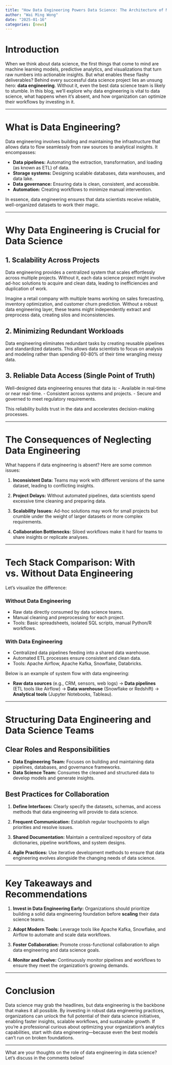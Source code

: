 ```yaml
---
title: "How Data Engineering Powers Data Science: The Architecture of Modern Analytics"
author: "Wai Ming Wong"
date: "2025-01-16"
categories: [news]
---
```




# Introduction

When we think about data science, the first things that come to mind are machine learning models, predictive analytics, and visualizations that turn raw numbers into actionable insights. But what enables these flashy deliverables? Behind every successful data science project lies an unsung hero: **data engineering**. Without it, even the best data science team is likely to stumble. In this blog, we’ll explore why data engineering is vital to data science, what happens when it’s absent, and how organization can optimize their workflows by investing in it.

---

# What is Data Engineering?

Data engineering involves building and maintaining the infrastructure that allows data to flow seamlessly from raw sources to analytical insights. It encompasses:

- **Data pipelines:** Automating the extraction, transformation, and loading (as known as ETL) of data.
- **Storage systems:** Designing scalable databases, data warehouses, and data lake.
- **Data governance:** Ensuring data is clean, consistent, and accessible. 
- **Automation:** Creating workflows to minimize manual intervention.

In essence, data engineering ensures that data scientists receive reliable, well-organized datasets to work their magic.

---

# Why Data Engineering is Crucial for Data Science

## 1. Scalability Across Projects
Data engineering provides a centralized system that scales effortlessly across multiple projects. Without it, each data science project might involve ad-hoc solutions to acquire and clean data, leading to inefficiencies and duplication of work.

Imagine a retail company with multiple teams working on sales forecasting, inventory optimization, and customer churn prediction. Without a robust data engineering layer, these teams might independently extract and preprocess data, creating silos and inconsistencies.

## 2. Minimizing Redundant Workloads
Data engineering eliminates redundant tasks by creating reusable pipelines and standardized datasets. This allows data scientists to focus on analysis and modeling rather than spending 60-80% of their time wrangling messy data.

## 3. Reliable Data Access (Single Point of Truth)
Well-designed data engineering ensures that data is:
- Available in real-time or near real-time.
- Consistent across systems and projects.
- Secure and governed to meet regulatory requirements.

This reliability builds trust in the data and accelerates decision-making processes.

---

# The Consequences of Neglecting Data Engineering

What happens if data engineering is absent? Here are some common issues:

1. **Inconsistent Data:**
   Teams may work with different versions of the same dataset, leading to conflicting insights.

2. **Project Delays:**
   Without automated pipelines, data scientists spend excessive time cleaning and preparing data.

3. **Scalability Issues:**
   Ad-hoc solutions may work for small projects but crumble under the weight of larger datasets or more complex requirements.

4. **Collaboration Bottlenecks:**
   Siloed workflows make it hard for teams to share insights or replicate analyses.

---

# Tech Stack Comparison: With vs. Without Data Engineering

Let’s visualize the difference:

### Without Data Engineering
- Raw data directly consumed by data science teams.
- Manual cleaning and preprocessing for each project.
- Tools: Basic spreadsheets, isolated SQL scripts, manual Python/R workflows.

### With Data Engineering
- Centralized data pipelines feeding into a shared data warehouse.
- Automated ETL processes ensure consistent and clean data.
- Tools: Apache Airflow, Apache Kafka, Snowflake, Databricks.

Below is an example of system flow with data engineering:

- **Raw data sources** (e.g., CRM, sensors, web logs) → **Data pipelines** (ETL tools like Airflow) → **Data warehouse** (Snowflake or Redshift) → **Analytical tools** (Jupyter Notebooks, Tableau).

---

# Structuring Data Engineering and Data Science Teams

## Clear Roles and Responsibilities
- **Data Engineering Team:** Focuses on building and maintaining data pipelines, databases, and governance frameworks.
- **Data Science Team:** Consumes the cleaned and structured data to develop models and generate insights.

## Best Practices for Collaboration
1. **Define Interfaces:**
   Clearly specify the datasets, schemas, and access methods that data engineering will provide to data science.

2. **Frequent Communication:**
   Establish regular touchpoints to align priorities and resolve issues.

3. **Shared Documentation:**
   Maintain a centralized repository of data dictionaries, pipeline workflows, and system designs.

4. **Agile Practices:**
   Use iterative development methods to ensure that data engineering evolves alongside the changing needs of data science.

---

# Key Takeaways and Recommendations

1. **Invest in Data Engineering Early:**
   Organizations should prioritize building a solid data engineering foundation before **scaling** their data science teams. 

2. **Adopt Modern Tools:**
   Leverage tools like Apache Kafka, Snowflake, and Airflow to automate and scale data workflows.

3. **Foster Collaboration:**
   Promote cross-functional collaboration to align data engineering and data science goals.

4. **Monitor and Evolve:**
   Continuously monitor pipelines and workflows to ensure they meet the organization’s growing demands.

---

# Conclusion

Data science may grab the headlines, but data engineering is the backbone that makes it all possible. By investing in robust data engineering practices, organizations can unlock the full potential of their data science initiatives, enabling faster insights, scalable workflows, and sustainable growth. If you’re a professional curious about optimizing your organization’s analytics capabilities, start with data engineering—because even the best models can’t run on broken foundations.

---

What are your thoughts on the role of data engineering in data science? Let’s discuss in the comments below!
